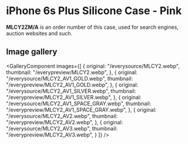 
# iPhone 6s Plus Silicone Case - Pink

<Callout type='info' emoji='👉🏻'>**MLCY2ZM/A** is an order number of this case, used for search engines, auction websites and such.</Callout>

## Image gallery

<GalleryComponent
    images={[
      {
        original: "/everysource/MLCY2.webp",
        thumbnail: "/everypreview/MLCY2.webp",
      },
      {
        original: "/everysource/MLCY2_AV1_GOLD.webp",
        thumbnail: "/everypreview/MLCY2_AV1_GOLD.webp",
      },
      {
        original: "/everysource/MLCY2_AV1_SILVER.webp",
        thumbnail: "/everypreview/MLCY2_AV1_SILVER.webp",
      },
      {
        original: "/everysource/MLCY2_AV1_SPACE_GRAY.webp",
        thumbnail: "/everypreview/MLCY2_AV1_SPACE_GRAY.webp",
      },
      {
        original: "/everysource/MLCY2_AV2.webp",
        thumbnail: "/everypreview/MLCY2_AV2.webp",
      },
      {
        original: "/everysource/MLCY2_AV3.webp",
        thumbnail: "/everypreview/MLCY2_AV3.webp",
      }
    ]}
  />
